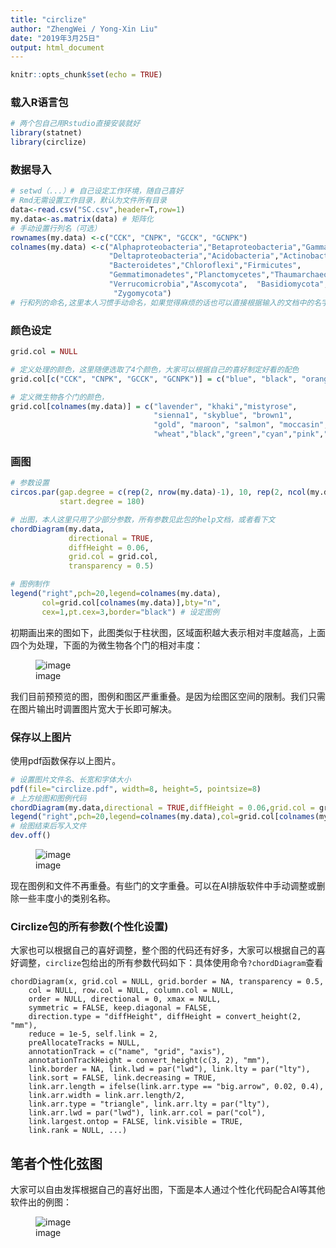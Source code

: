 ---
title: "circlize"
author: "ZhengWei / Yong-Xin Liu"
date: "2019年3月25日"
output: html_document
---

```{r setup, include=FALSE}
knitr::opts_chunk$set(echo = TRUE)
```

### 载入R语言包

```{r}
# 两个包自己用Rstudio直接安装就好
library(statnet)
library(circlize) 
```

### 数据导入

```{r}
# setwd（...）# 自己设定工作环境，随自己喜好
# Rmd无需设置工作目录，默认为文件所有目录
data<-read.csv("SC.csv",header=T,row=1) 
my.data<-as.matrix(data) # 矩阵化
# 手动设置行列名（可选）
rownames(my.data) <-c("CCK", "CNPK", "GCCK", "GCNPK")
colnames(my.data) <-c("Alphaproteobacteria","Betaproteobacteria","Gammaproteobacteria",
                      "Deltaproteobacteria","Acidobacteria","Actinobacteria",
                      "Bacteroidetes","Chloroflexi","Firmicutes",  
                      "Gemmatimonadetes","Planctomycetes","Thaumarchaeota" ,
                      "Verrucomicrobia","Ascomycota",  "Basidiomycota", 
                       "Zygomycota") 
# 行和列的命名,这里本人习惯手动命名，如果觉得麻烦的话也可以直接根据输入的文档中的名字自己编辑好
```

### 颜色设定

```{r}
grid.col = NULL

# 定义处理的颜色，这里随便选取了4个颜色，大家可以根据自己的喜好制定好看的配色
grid.col[c("CCK", "CNPK", "GCCK", "GCNPK")] = c("blue", "black", "orange", "chocolate") 

# 定义微生物各个门的颜色，
grid.col[colnames(my.data)] = c("lavender", "khaki","mistyrose", 
                                "sienna1", "skyblue", "brown1", 
                                "gold", "maroon", "salmon", "moccasin",
                                "wheat","black","green","cyan","pink","orange") 
```

### 画图

```{r}
# 参数设置
circos.par(gap.degree = c(rep(2, nrow(my.data)-1), 10, rep(2, ncol(my.data)-1), 10),
           start.degree = 180)

# 出图，本人这里只用了少部分参数，所有参数见此包的help文档，或者看下文
chordDiagram(my.data,
             directional = TRUE,
             diffHeight = 0.06,
             grid.col = grid.col, 
             transparency = 0.5) 

# 图例制作
legend("right",pch=20,legend=colnames(my.data),
       col=grid.col[colnames(my.data)],bty="n",
       cex=1,pt.cex=3,border="black") # 设定图例
```

初期画出来的图如下，此图类似于柱状图，区域面积越大表示相对丰度越高，上面四个为处理，下面的为微生物各个门的相对丰度：

![image](http://bailab.genetics.ac.cn/Note/ZhengWei/circlize/2.png)

我们目前预预览的图，图例和图区严重重叠。是因为绘图区空间的限制。我们只需在图片输出时调置图片宽大于长即可解决。

### 保存以上图片

使用pdf函数保存以上图片。

```{r}
# 设置图片文件名、长宽和字体大小
pdf(file="circlize.pdf", width=8, height=5, pointsize=8)
# 上方绘图和图例代码
chordDiagram(my.data,directional = TRUE,diffHeight = 0.06,grid.col = grid.col, transparency = 0.5) 
legend("right",pch=20,legend=colnames(my.data),col=grid.col[colnames(my.data)],bty="n",cex=1,pt.cex=3,border="black") 
# 绘图结束后写入文件
dev.off()
```
![image](http://bailab.genetics.ac.cn/Note/ZhengWei/circlize/3.png)

现在图例和文件不再重叠。有些门的文字重叠。可以在AI排版软件中手动调整或删除一些丰度小的类别名称。


### Circlize包的所有参数(个性化设置)

大家也可以根据自己的喜好调整，整个图的代码还有好多，大家可以根据自己的喜好调整，`circlize`包给出的所有参数代码如下：具体使用命令`?chordDiagram`查看

```
chordDiagram(x, grid.col = NULL, grid.border = NA, transparency = 0.5,
    col = NULL, row.col = NULL, column.col = NULL,
    order = NULL, directional = 0, xmax = NULL,
    symmetric = FALSE, keep.diagonal = FALSE,
    direction.type = "diffHeight", diffHeight = convert_height(2, "mm"),
    reduce = 1e-5, self.link = 2,
    preAllocateTracks = NULL,
    annotationTrack = c("name", "grid", "axis"),
    annotationTrackHeight = convert_height(c(3, 2), "mm"),
    link.border = NA, link.lwd = par("lwd"), link.lty = par("lty"),
    link.sort = FALSE, link.decreasing = TRUE,
    link.arr.length = ifelse(link.arr.type == "big.arrow", 0.02, 0.4),
    link.arr.width = link.arr.length/2,
    link.arr.type = "triangle", link.arr.lty = par("lty"),
    link.arr.lwd = par("lwd"), link.arr.col = par("col"),
    link.largest.ontop = FALSE, link.visible = TRUE,
    link.rank = NULL, ...)
```

## 笔者个性化弦图

大家可以自由发挥根据自己的喜好出图，下面是本人通过个性化代码配合AI等其他软件出的例图：

![image](http://bailab.genetics.ac.cn/Note/ZhengWei/circlize/4.png)
